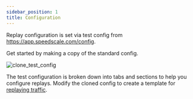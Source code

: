 ```yaml
---
sidebar_position: 1
title: Configuration
---
```


Replay configuration is set via test config from https://app.speedscale.com/config.

Get started by making a copy of the standard config.

![clone_test_config](./clone_test_config_standard.png)

The test configuration is broken down into tabs and sections to help you
configure replays. Modify the cloned config to create a template for
[replaying traffic](/concepts/replay).
